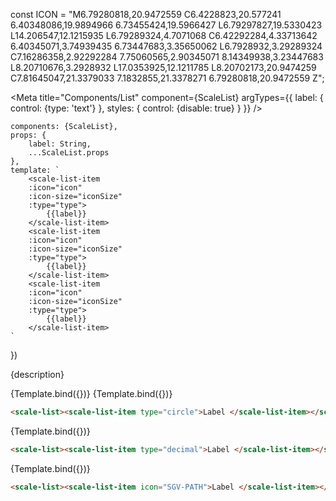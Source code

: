 const ICON = "M6.79280818,20.9472559 C6.4228823,20.577241 6.40348086,19.9894966 6.73455424,19.5966427 L6.79297827,19.5330423 L14.206547,12.1215935 L6.79289324,4.7071068 C6.42292284,4.33713642 6.40345071,3.74939435 6.73447683,3.35650062 L6.7928932,3.29289324 C7.16286358,2.92292284 7.75060565,2.90345071 8.14349938,3.23447683 L8.20710676,3.2928932 L17.0353925,12.1211785 L8.20702173,20.9474259 C7.81645047,21.3379033 7.1832855,21.3378271 6.79280818,20.9472559 Z";

<Meta
    title="Components/List"
    component={ScaleList}
    argTypes={{
        label: {
            control: {type: 'text'}
        },
        styles: {
            control: {disable: true}
        }
    }}
/>

    components: {ScaleList},
    props: {
        label: String,
        ...ScaleList.props
    },
    template: `
        <scale-list-item
        :icon="icon"
        :icon-size="iconSize"
        :type="type">
            {{label}}
        </scale-list-item>
        <scale-list-item
        :icon="icon"
        :icon-size="iconSize"
        :type="type">
            {{label}}
        </scale-list-item>
        <scale-list-item
        :icon="icon"
        :icon-size="iconSize"
        :type="type">
            {{label}}
        </scale-list-item>
    `
})

<Description>{description}</Description>

<Preview>
    <Story
    name="Standard"
    args={{
        label: 'Standard',
        type: 'upper-alpha'
    }}>
    {Template.bind({})}
    </Story>
</Preview>

<Props story="Standard"/>

<Preview>
    <Story
    name="Type Circle"
    args={{
        label: 'Type Circle',
        type: 'circle'
    }}>
    {Template.bind({})}
    </Story>
</Preview>


```html
<scale-list><scale-list-item type="circle">Label </scale-list-item></scale-list>
```

<Preview>
    <Story
    name="Type Decimal"
    args={{
        label: 'Type Decimal',
        type: 'decimal'
    }}>
    {Template.bind({})}
    </Story>
</Preview>

```html
<scale-list><scale-list-item type="decimal">Label </scale-list-item></scale-list>
```

<Preview>
    <Story
    name="Type Icon"
    args={{
        label: 'Type Icon',
        icon: ICON
    }}>
    {Template.bind({})}
    </Story>
</Preview>

```html
<scale-list><scale-list-item icon="SGV-PATH">Label </scale-list-item></scale-list>
```
